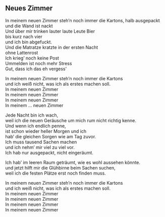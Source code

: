 ## Neues Zimmer

In meinem neuen Zimmer steh'n noch immer die Kartons, halb ausgepackt  
und die Wand ist nackt  
Und über mir trinken lauter laute Leute Bier  
bis kurz nach vier  
und ich bin abgefuckt.  
Und die Matratze kratzte in der ersten Nacht  
ohne Lattenrost  
Ich krieg' noch keine Post  
Ummelden ist noch mehr Stress  
Gut, dass ich das eh vergess'  
  
In meinem neuen Zimmer steh'n noch immer die Kartons  
und ich weiß nicht, was ich als erstes machen soll.  
In meinem neuen Zimmer  
In meinem neuen Zimmer  
In meinem neuen Zimmer  
In meinem ... neuen Zimmer  
  
  
  
  
Jede Nacht bin ich wach,  
weil ich die neuen Geräusche um mich rum nicht richtig kenne.  
Und wenn ich endlich penne,  
ist schon wieder heller Morgen und ich  
hab' die gleichen Sorgen wie am Tag zuvor.  
Ich muss tausend Sachen machen  
und ich nehm' mir viel zu viel vor.  
Ich hab nur ausgepackt, nicht eingeräumt.  
  
Ich hab' im leeren Raum geträumt, wie es wohl aussehen könnte.  
und jetzt hilft mir die Glühbirne beim Sachen suchen,  
weil ich die festen Plätze erst noch finden muss.  
  
In meinem neuen Zimmer steh'n noch immer die Kartons  
und ich weiß nicht, was ich als erstes machen soll.  
In meinem neuen Zimmer  
In meinem neuen Zimmer  
In meinem neuen Zimmer  
In meinem neuen Zimmer
